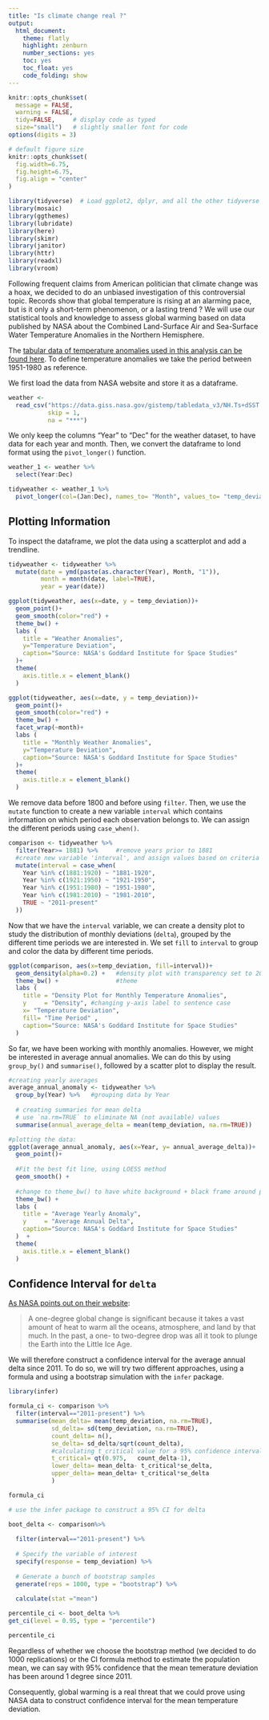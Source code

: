 ```yaml
---
title: "Is climate change real ?"
output:
  html_document:
    theme: flatly
    highlight: zenburn
    number_sections: yes
    toc: yes
    toc_float: yes
    code_folding: show
---
```



```r
knitr::opts_chunk$set(
  message = FALSE, 
  warning = FALSE, 
  tidy=FALSE,     # display code as typed
  size="small")   # slightly smaller font for code
options(digits = 3)

# default figure size
knitr::opts_chunk$set(
  fig.width=6.75, 
  fig.height=6.75,
  fig.align = "center"
)
```


```r
library(tidyverse)  # Load ggplot2, dplyr, and all the other tidyverse packages
library(mosaic)
library(ggthemes)
library(lubridate)
library(here)
library(skimr)
library(janitor)
library(httr)
library(readxl)
library(vroom)
```



Following frequent claims from American politician that climate change was a hoax, we decided to do an unbiased investigation of this controversial topic.
Records show that global temperature is rising at an alarming pace, but is it only a short-term phenomenon, or a lasting trend ?
We will use our statistical tools and knowledge to assess global warming based on data published by NASA about the Combined Land-Surface Air and Sea-Surface Water Temperature Anomalies in the Northern Hemisphere.

The [tabular data of temperature anomalies used in this analysis can be found here](https://data.giss.nasa.gov/gistemp/tabledata_v3/NH.Ts+dSST.txt). To define temperature anomalies we take the period between 1951-1980 as reference.

We first load the data from NASA website and store it as a dataframe.

```r

weather <- 
  read_csv("https://data.giss.nasa.gov/gistemp/tabledata_v3/NH.Ts+dSST.csv", 
           skip = 1, 
           na = "***")

```

We only keep the columns "Year" to "Dec" for the weather dataset, to have data for each year and month.
Then, we convert the dataframe to lond format using the `pivot_longer()` function.

```r
weather_1 <- weather %>% 
  select(Year:Dec) 

tidyweather <- weather_1 %>% 
  pivot_longer(col=(Jan:Dec), names_to= "Month", values_to= "temp_deviation" )
```

## Plotting Information

To inspect the dataframe, we plot the data using a scatterplot and add a trendline.

```r

tidyweather <- tidyweather %>%
  mutate(date = ymd(paste(as.character(Year), Month, "1")),
         month = month(date, label=TRUE),
         year = year(date))

ggplot(tidyweather, aes(x=date, y = temp_deviation))+
  geom_point()+
  geom_smooth(color="red") +
  theme_bw() +
  labs (
    title = "Weather Anomalies", 
    y="Temperature Deviation",
    caption="Source: NASA's Goddard Institute for Space Studies"
  )+
  theme(
    axis.title.x = element_blank()
  )

```

```r


ggplot(tidyweather, aes(x=date, y = temp_deviation))+
  geom_point()+
  geom_smooth(color="red") +
  theme_bw() +
  facet_wrap(~month)+
  labs (
    title = "Monthly Weather Anomalies",
    y="Temperature Deviation",
    caption="Source: NASA's Goddard Institute for Space Studies"
  )+
  theme(
    axis.title.x = element_blank()
  )

```

We remove data before 1800 and before using `filter`. Then, we use the `mutate` function to create a new variable `interval` which contains information on which period each observation belongs to. We can assign the different periods using `case_when()`.


```r

comparison <- tidyweather %>% 
  filter(Year>= 1881) %>%     #remove years prior to 1881
  #create new variable 'interval', and assign values based on criteria below:
  mutate(interval = case_when(
    Year %in% c(1881:1920) ~ "1881-1920",
    Year %in% c(1921:1950) ~ "1921-1950",
    Year %in% c(1951:1980) ~ "1951-1980",
    Year %in% c(1981:2010) ~ "1981-2010",
    TRUE ~ "2011-present"
  ))

```


Now that we have the `interval` variable, we can create a density plot to study the distribution of monthly deviations (`delta`), grouped by the different time periods we are interested in. We set `fill` to `interval` to group and color the data by different time periods.

```r

ggplot(comparison, aes(x=temp_deviation, fill=interval))+
  geom_density(alpha=0.2) +   #density plot with transparency set to 20%
  theme_bw() +                #theme
  labs (
    title = "Density Plot for Monthly Temperature Anomalies",
    y     = "Density", #changing y-axis label to sentence case
    x= "Temperature Deviation",
    fill= "Time Period" ,
    caption="Source: NASA's Goddard Institute for Space Studies"
  )

```

So far, we have been working with monthly anomalies. However, we might be interested in average annual anomalies. We can do this by using `group_by()` and `summarise()`, followed by a scatter plot to display the result. 

```r

#creating yearly averages
average_annual_anomaly <- tidyweather %>% 
  group_by(Year) %>%   #grouping data by Year
  
  # creating summaries for mean delta 
  # use `na.rm=TRUE` to eliminate NA (not available) values 
  summarise(annual_average_delta = mean(temp_deviation, na.rm=TRUE)) 

#plotting the data:
ggplot(average_annual_anomaly, aes(x=Year, y= annual_average_delta))+
  geom_point()+
  
  #Fit the best fit line, using LOESS method
  geom_smooth() +
  
  #change to theme_bw() to have white background + black frame around plot
  theme_bw() +
  labs (
    title = "Average Yearly Anomaly",
    y     = "Average Annual Delta",
    caption="Source: NASA's Goddard Institute for Space Studies"
  )  +
  theme(
    axis.title.x = element_blank()
  )


```


## Confidence Interval for `delta`

[As NASA points out on their website](https://earthobservatory.nasa.gov/world-of-change/decadaltemp.php): 

> A one-degree global change is significant because it takes a vast amount of heat to warm all the oceans, atmosphere, and land by that much. In the past, a one- to two-degree drop was all it took to plunge the Earth into the Little Ice Age.

We will therefore construct a confidence interval for the average annual delta since 2011. 
To do so, we will try two different approaches, using a formula and using a bootstrap simulation with the `infer` package. 

```r
library(infer)

formula_ci <- comparison %>% 
  filter(interval=="2011-present") %>% 
  summarise(mean_delta= mean(temp_deviation, na.rm=TRUE), 
            sd_delta= sd(temp_deviation, na.rm=TRUE),
            count_delta= n(),
            se_delta= sd_delta/sqrt(count_delta),
            #calculating t_critical value for a 95% confidence interval
            t_critical= qt(0.975,   count_delta-1), 
            lower_delta= mean_delta- t_critical*se_delta,
            upper_delta= mean_delta+ t_critical*se_delta
            )

formula_ci
```


```r

# use the infer package to construct a 95% CI for delta

boot_delta <- comparison%>%
  
  filter(interval=="2011-present") %>%
  
  # Specify the variable of interest
  specify(response = temp_deviation) %>%
  
  # Generate a bunch of bootstrap samples
  generate(reps = 1000, type = "bootstrap") %>%
  
  calculate(stat ="mean") 

percentile_ci <- boot_delta %>%
get_ci(level = 0.95, type = "percentile")

percentile_ci
```

Regardless of whether we choose the bootstrap method (we decided to do 1000 replications) or the CI formula method to estimate the population mean, we can say with 95% confidence that the mean temerature deviation has been around 1 degree since 2011.

Consequently, global warming is a real threat that we could prove using NASA data to construct confidence interval for the mean temperature deviation.
